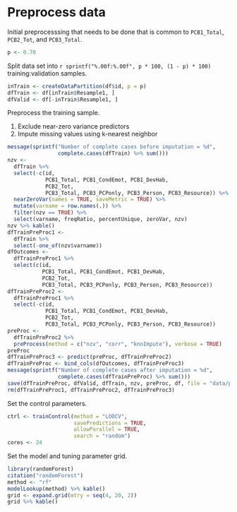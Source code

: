 # Preprocess data

Initial preprocesssing that needs to be done that is common to `PCB1_Total`, `PCB2_Tot`, and `PCB3_Total`.

```r
p <- 0.70
```

Split data set into `r sprintf("%.00f:%.00f", p * 100, (1 - p) * 100)` training:validation samples.

```r
inTrain <- createDataPartition(df$id, p = p)
dfTrain <- df[inTrain$Resample1, ]
dfValid <- df[-inTrain$Resample1, ]
```

Preprocess the training sample.

1. Exclude near-zero variance predictors
2. Impute missing values using k-nearest neighbor

```r
message(sprintf("Number of complete cases before imputation = %d",
                complete.cases(dfTrain) %>% sum()))
nzv <- 
  dfTrain %>% 
  select(-c(id, 
            PCB1_Total, PCB1_CondEmot, PCB1_DevHab, 
            PCB2_Tot, 
            PCB3_Total, PCB3_PCPonly, PCB3_Person, PCB3_Resource)) %>% 
  nearZeroVar(names = TRUE, saveMetric = TRUE) %>%
  mutate(varname = row.names(.)) %>% 
  filter(nzv == TRUE) %>% 
  select(varname, freqRatio, percentUnique, zeroVar, nzv) 
nzv %>% kable()
dfTrainPreProc1 <-
  dfTrain %>% 
  select(-one_of(nzv$varname))
dfOutcomes <- 
  dfTrainPreProc1 %>% 
  select(c(id,
           PCB1_Total, PCB1_CondEmot, PCB1_DevHab, 
           PCB2_Tot, 
           PCB3_Total, PCB3_PCPonly, PCB3_Person, PCB3_Resource))
dfTrainPreProc2 <- 
  dfTrainPreProc1 %>% 
  select(-c(id,
            PCB1_Total, PCB1_CondEmot, PCB1_DevHab, 
            PCB2_Tot, 
            PCB3_Total, PCB3_PCPonly, PCB3_Person, PCB3_Resource))
preProc <-
  dfTrainPreProc2 %>% 
  preProcess(method = c("nzv", "corr", "knnImpute"), verbose = TRUE)
preProc
dfTrainPreProc3 <- predict(preProc, dfTrainPreProc2)
dfTrainPreProc <- bind_cols(dfOutcomes, dfTrainPreProc3)
message(sprintf("Number of complete cases after imputation = %d",
                complete.cases(dfTrainPreProc) %>% sum()))
save(dfTrainPreProc, dfValid, dfTrain, nzv, preProc, df, file = "data/processed/dataframes.RData")
rm(dfTrainPreProc1, dfTrainPreProc2, dfTrainPreProc3)
```

Set the control parameters.

```r
ctrl <- trainControl(method = "LOOCV",
                     savePredictions = TRUE,
                     allowParallel = TRUE,
                     search = "random")
cores <- 24
```

Set the model and tuning parameter grid.

```r
library(randomForest)
citation("randomForest")
method <- "rf"
modelLookup(method) %>% kable()
grid <- expand.grid(mtry = seq(4, 20, 2))
grid %>% kable()
```
